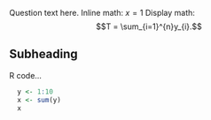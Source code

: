 Question text here. Inline math: $x=1$ Display math: $$T = \sum_{i=1}^{n}y_{i}.$$

## Subheading

R code...

```r
  
  y <- 1:10
  x <- sum(y)
  x

```